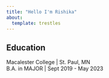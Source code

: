 ```yaml
---
title: "Hello I'm Rishika"
about:
  template: trestles
---
```


## Education

Macalester College \| St. Paul, MN\
B.A. in MAJOR \| Sept 2019 - May 2023
